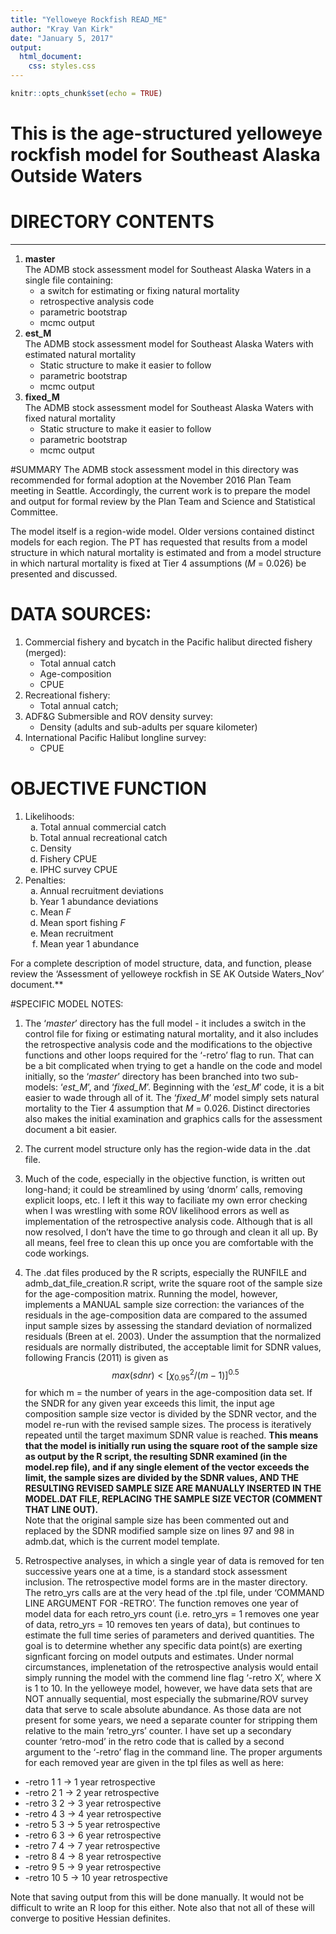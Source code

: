 ```yaml
---
title: "Yelloweye Rockfish READ_ME"
author: "Kray Van Kirk"
date: "January 5, 2017"
output: 
  html_document:
    css: styles.css
---
```


```r
knitr::opts_chunk$set(echo = TRUE)
```
# This is the age-structured yelloweye rockfish model for Southeast Alaska Outside Waters  
# DIRECTORY CONTENTS
<hr>  
1.  **master**   
      The ADMB stock assessment model for Southeast Alaska Waters in a single file containing:  
      * a switch for estimating or fixing natural mortality  
      * retrospective analysis code
      * parametric bootstrap
      * mcmc output
2.  **est_M**   
      The ADMB stock assessment model for Southeast Alaska Waters with estimated natural mortality  
      * Static structure to make it easier to follow
      * parametric bootstrap 
      * mcmc output
3.  **fixed_M**   
      The ADMB stock assessment model for Southeast Alaska Waters with fixed natural mortality  
      * Static structure to make it easier to follow
      * parametric bootstrap 
      * mcmc output  

#SUMMARY
The ADMB stock assessment model in this directory was recommended for formal adoption at the November 2016 Plan Team meeting in Seattle. Accordingly, the current work is to prepare the model and output for formal review by the Plan Team and Science and Statistical Committee.

The model itself is a region-wide model. Older versions contained distinct models for each region. The PT has requested that results from a model structure in which natural mortality is estimated and from a model structure in which nartural mortality is fixed at Tier 4 assumptions (*M* = 0.026) be presented and discussed.  

# DATA SOURCES:  
1. Commercial fishery and bycatch in the Pacific halibut directed fishery (merged):  
    * Total annual catch
    * Age-composition 
    * CPUE

2. Recreational fishery:  
    * Total annual catch;  

3. ADF&G Submersible and ROV density survey:  
    * Density (adults and sub-adults per square kilometer)  

4. International Pacific Halibut longline survey:  
    * CPUE

# OBJECTIVE FUNCTION  
1. Likelihoods:  
    a. Total annual commercial catch  
    b. Total annual recreational catch  
    c. Density  
    d. Fishery CPUE  
    e. IPHC survey CPUE  

2. Penalties:  
    a. Annual recruitment deviations  
    b. Year 1 abundance deviations  
    c. Mean *F*  
    d. Mean sport fishing *F*
    e. Mean recruitment  
    f. Mean year 1 abundance  

For a complete description of model structure, data, and function, please review the 'Assessment of yelloweye rockfish in SE AK Outside Waters_Nov' document.**


#SPECIFIC MODEL NOTES:  

1. The '*master*' directory has the full model - it includes a switch in the control file for fixing or estimating natural mortality, and it also includes the retrospective analysis code and the modifications to the objective functions and other loops required for the '-retro' flag to run. That can be a bit complicated when trying to get a handle on the code and model initially, so the '*master*' directory has been branched into two sub-models: '*est_M*', and '*fixed_M*'. Beginning with the '*est_M*' code, it is a bit easier to wade through all of it. The '*fixed_M*' model simply sets natural mortality to the Tier 4 assumption that *M* = 0.026. Distinct directories also makes the initial examination and graphics calls for the assessment document a bit easier.  

2. The current model structure only has the region-wide data  in the .dat file. 

3. Much of the code, especially in the objective function, is written out long-hand; it could be streamlined by using 'dnorm' calls, removing explicit loops, etc. I left it this way to faciliate my own error checking when I was wrestling with some ROV likelihood errors as well as implementation of the retrospective analysis code. Although that is all now resolved, I don't have the time to go through and clean it all up. By all means, feel free to clean this up once you are comfortable with the code workings.  


4. The .dat files produced by the R scripts, especially the RUNFILE and admb_dat_file_creation.R script, write the square root of the sample size for the age-composition matrix. Running the model, however, implements a MANUAL sample size correction: the variances of the residuals in the age-composition data are compared to the assumed input sample sizes by assessing the standard deviation of normalized residuals (Breen at el. 2003). Under the assumption that the normalized residuals are normally distributed, the acceptable limit for SDNR values, following Francis (2011) is given as
$$max(sdnr)<[\chi_{0.95}^2/(m-1)]^{0.5}$$
for which m = the number of years in the age-composition data set. If the SNDR for any given year exceeds this limit, the input age composition sample size vector is divided by the SDNR vector, and the model re-run with the revised sample sizes. The process is iteratively repeated until the target maximum SDNR value is reached. **This means that the model is initially run using the square root of the sample size as output by the R script, the resulting SDNR examined (in the model.rep file), and if any single element of the vector exceeds the limit, the sample sizes are divided by the SDNR values, AND THE RESULTING REVISED SAMPLE SIZE ARE MANUALLY INSERTED IN THE MODEL.DAT FILE, REPLACING THE SAMPLE SIZE VECTOR (COMMENT THAT LINE OUT).**   
Note that the original sample size has been commented out and replaced by the SDNR modified sample size on lines 97 and 98 in admb\yelloweye.dat, which is the current model template.  

5. Retrospective analyses, in which a single year of data is removed for ten successive years one at a time, is a standard stock assessment inclusion. The retrospective model forms are in the master directory. The retro_yrs calls are at the very head of the .tpl file, under 'COMMAND LINE ARGUMENT FOR -RETRO'. The function removes one year of model data for each retro_yrs count (i.e. retro_yrs = 1 removes one year of data, retro_yrs = 10 removes ten years of data), but continues to estimate the full time series of parameters and derived quantities. The goal is to determine whether any specific data point(s) are exerting signficant forcing on model outputs and estimates. Under normal circumstances, implenetation of the retrospective analysis would entail simply running the model with the commend line flag '-retro X', where X is 1 to 10. In the yelloweye model, however, we have data sets that are NOT annually sequential, most especially the submarine/ROV survey data that serve to scale absolute abundance. As those data are not present for some years, we need a separate counter for stripping them relative to the main 'retro_yrs' counter.
I have set up a secondary counter 'retro-mod' in the retro code that is called by a second argument to the '-retro' flag in the command line. The proper arguments for each removed year are given in the tpl files as well as here:  
 

  + -retro 1   1  -> 1 year retrospective  
  + -retro 2   1  -> 2 year retrospective  
  + -retro 3   2  -> 3 year retrospective  
  + -retro 4   3  -> 4 year retrospective  
  + -retro 5   3  -> 5 year retrospective  
  + -retro 6   3  -> 6 year retrospective  
  + -retro 7   4  -> 7 year retrospective  
  + -retro 8   4  -> 8 year retrospective  
  + -retro 9   5  -> 9 year retrospective  
  + -retro 10  5  -> 10 year retrospective  

Note that saving output from this will be done manually. It would not be difficult to write an R loop for this either. Note also that not all of these will converge to positive Hessian definites.
  












